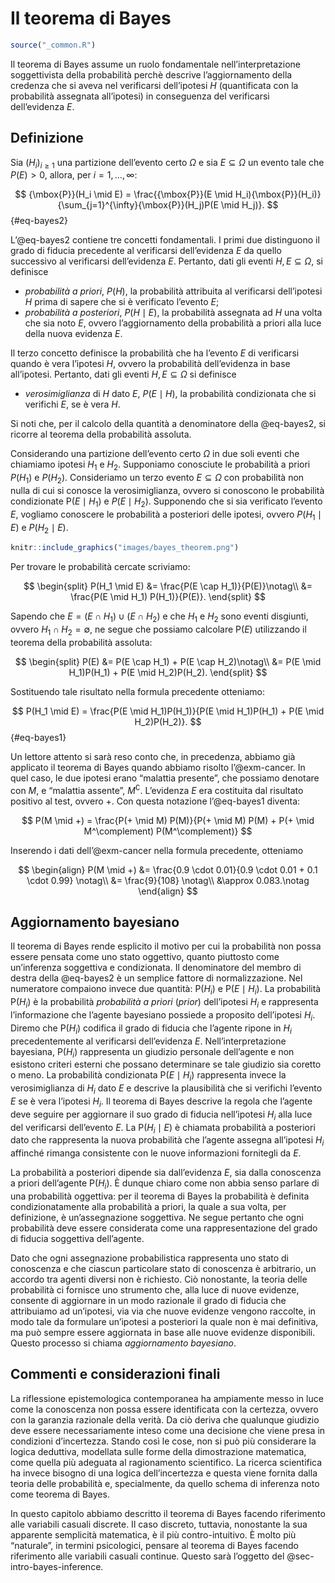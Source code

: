 # Il teorema di Bayes {#sec-theorem-bayes}

```r
source("_common.R")
```

Il teorema di Bayes assume un ruolo fondamentale nell'interpretazione soggettivista della probabilità perchè descrive l'aggiornamento della credenza che si aveva nel verificarsi dell'ipotesi $H$ (quantificata con la probabilità assegnata all'ipotesi) in conseguenza del verificarsi dell'evidenza $E$.

## Definizione

::: {#thm-bayes}
Sia $(H_i)_{i\geq 1}$ una partizione dell'evento certo $\Omega$ e sia $E \subseteq \Omega$ un evento tale che $P(E) > 0$, allora, per $i = 1, \dots, \infty$:

$$
{\mbox{P}}(H_i \mid E) = \frac{{\mbox{P}}(E \mid H_i){\mbox{P}}(H_i)}{\sum_{j=1}^{\infty}{\mbox{P}}(H_j)P(E \mid H_j)}.
$$ {#eq-bayes2}
:::

L'@eq-bayes2 contiene tre concetti fondamentali. I primi due distinguono il grado di fiducia precedente al verificarsi dell'evidenza $E$ da quello successivo al verificarsi dell'evidenza $E$. Pertanto, dati gli eventi $H, E \subseteq \Omega,$ si definisce

-   *probabilità a priori*, $P(H)$, la probabilità attribuita al verificarsi dell'ipotesi $H$ prima di sapere che si è verificato l'evento $E$;
-   *probabilità a posteriori*, $P(H \mid E)$, la probabilità assegnata ad $H$ una volta che sia noto $E$, ovvero l'aggiornamento della probabilità a priori alla luce della nuova evidenza $E$.

Il terzo concetto definisce la probabilità che ha l'evento $E$ di verificarsi quando è vera l'ipotesi $H$, ovvero la probabilità dell'evidenza in base all'ipotesi. Pertanto, dati gli eventi $H, E \subseteq \Omega$ si definisce

-   *verosimiglianza* di $H$ dato $E$, $P(E \mid H)$, la probabilità condizionata che si verifichi $E$, se è vera $H$.

Si noti che, per il calcolo della quantità a denominatore della @eq-bayes2, si ricorre al teorema della probabilità assoluta.

::: {#exr-bayes-1}
Considerando una partizione dell'evento certo $\Omega$ in due soli eventi che chiamiamo ipotesi $H_1$ e $H_2$. Supponiamo conosciute le probabilità a priori $P(H_1)$ e $P(H_2)$. Consideriamo un terzo evento $E \subseteq \Omega$ con probabilità non nulla di cui si conosce la verosimiglianza, ovvero si conoscono le probabilità condizionate ${\mbox{P}}(E \mid H_1)$ e $P(E \mid H_2)$. Supponendo che si sia verificato l'evento $E$, vogliamo conoscere le probabilità a posteriori delle ipotesi, ovvero $P(H_1 \mid E)$ e $P(H_2 \mid E)$.
:::

```r
knitr::include_graphics("images/bayes_theorem.png")
```

::: solution
Per trovare le probabilità cercate scriviamo:

$$
\begin{split}
P(H_1 \mid E) &= \frac{P(E \cap H_1)}{P(E)}\notag\\
              &= \frac{P(E \mid H_1) P(H_1)}{P(E)}.
\end{split}
$$

Sapendo che $E = (E \cap H_1) \cup (E \cap H_2)$ e che $H_1$ e $H_2$ sono eventi disgiunti, ovvero $H_1 \cap H_2 = \emptyset$, ne segue che possiamo calcolare ${\mbox{P}}(E)$ utilizzando il teorema della probabilità assoluta:

$$
\begin{split}
P(E) &= P(E \cap H_1) + P(E \cap H_2)\notag\\
     &= P(E \mid H_1)P(H_1) + P(E \mid H_2)P(H_2).
\end{split}
$$

Sostituendo tale risultato nella formula precedente otteniamo:

$$
P(H_1 \mid E) = \frac{P(E \mid H_1)P(H_1)}{P(E \mid H_1)P(H_1) + P(E \mid H_2)P(H_2)}.
$$ {#eq-bayes1}
:::

::: callout-note
Un lettore attento si sarà reso conto che, in precedenza, abbiamo già applicato il teorema di Bayes quando abbiamo risolto l'@exm-cancer. In quel caso, le due ipotesi erano "malattia presente", che possiamo denotare con $M$, e "malattia assente", $M^\complement$. L'evidenza $E$ era costituita dal risultato positivo al test, ovvero $+$. Con questa notazione l'@eq-bayes1 diventa:

$$
P(M \mid +) = \frac{P(+ \mid M) P(M)}{P(+ \mid M) P(M) + P(+ \mid M^\complement) P(M^\complement)}
$$

Inserendo i dati dell'@exm-cancer nella formula precedente, otteniamo

$$
\begin{align}
P(M \mid +) &= \frac{0.9 \cdot 0.01}{0.9 \cdot 0.01 + 0.1 \cdot 0.99} \notag\\
&= \frac{9}{108} \notag\\
&\approx 0.083.\notag
\end{align}
$$
:::

## Aggiornamento bayesiano

Il teorema di Bayes rende esplicito il motivo per cui la probabilità non possa essere pensata come uno stato oggettivo, quanto piuttosto come un'inferenza soggettiva e condizionata. Il denominatore del membro di destra della @eq-bayes2 è un semplice fattore di normalizzazione. Nel numeratore compaiono invece due quantità: ${\mbox{P}}(H_i$) e ${\mbox{P}}(E \mid H_i)$. La probabilità ${\mbox{P}}(H_i$) è la probabilità *probabilità a priori* (*prior*) dell'ipotesi $H_i$ e rappresenta l'informazione che l'agente bayesiano possiede a proposito dell'ipotesi $H_i$. Diremo che ${\mbox{P}}(H_i)$ codifica il grado di fiducia che l'agente ripone in $H_i$ precedentemente al verificarsi dell'evidenza $E$. Nell'interpretazione bayesiana, ${\mbox{P}}(H_i)$ rappresenta un giudizio personale dell'agente e non esistono criteri esterni che possano determinare se tale giudizio sia coretto o meno. La probabilità condizionata ${\mbox{P}}(E \mid H_i)$ rappresenta invece la verosimiglianza di $H_i$ dato $E$ e descrive la plausibilità che si verifichi l'evento $E$ se è vera l'ipotesi $H_i$. Il teorema di Bayes descrive la regola che l'agente deve seguire per aggiornare il suo grado di fiducia nell'ipotesi $H_i$ alla luce del verificarsi dell'evento $E$. La ${\mbox{P}}(H_i \mid E)$ è chiamata probabilità a posteriori dato che rappresenta la nuova probabilità che l'agente assegna all'ipotesi $H_i$ affinché rimanga consistente con le nuove informazioni fornitegli da $E$.

La probabilità a posteriori dipende sia dall'evidenza $E$, sia dalla conoscenza a priori dell'agente ${\mbox{P}}(H_i)$. È dunque chiaro come non abbia senso parlare di una probabilità oggettiva: per il teorema di Bayes la probabilità è definita condizionatamente alla probabilità a priori, la quale a sua volta, per definizione, è un'assegnazione soggettiva. Ne segue pertanto che ogni probabilità deve essere considerata come una rappresentazione del grado di fiducia soggettiva dell'agente.

Dato che ogni assegnazione probabilistica rappresenta uno stato di conoscenza e che ciascun particolare stato di conoscenza è arbitrario, un accordo tra agenti diversi non è richiesto. Ciò nonostante, la teoria delle probabilità ci fornisce uno strumento che, alla luce di nuove evidenze, consente di aggiornare in un modo razionale il grado di fiducia che attribuiamo ad un'ipotesi, via via che nuove evidenze vengono raccolte, in modo tale da formulare un'ipotesi a posteriori la quale non è mai definitiva, ma può sempre essere aggiornata in base alle nuove evidenze disponibili. Questo processo si chiama *aggiornamento bayesiano*.

## Commenti e considerazioni finali {.unnumbered}

La riflessione epistemologica contemporanea ha ampiamente messo in luce come la conoscenza non possa essere identificata con la certezza, ovvero con la garanzia razionale della verità. Da ciò deriva che qualunque giudizio deve essere necessariamente inteso come una decisione che viene presa in condizioni d'incertezza. Stando così le cose, non si può più considerare la logica deduttiva, modellata sulle forme della dimostrazione matematica, come quella più adeguata al ragionamento scientifico. La ricerca scientifica ha invece bisogno di una logica dell'incertezza e questa viene fornita dalla teoria delle probabilità e, specialmente, da quello schema di inferenza noto come teorema di Bayes.

In questo capitolo abbiamo descritto il teorema di Bayes facendo riferimento alle variabili casuali discrete. Il caso discreto, tuttavia, nonostante la sua apparente semplicità matematica, è il più contro-intuitivo. È molto più "naturale", in termini psicologici, pensare al teorema di Bayes facendo riferimento alle variabili casuali continue. Questo sarà l'oggetto del @sec-intro-bayes-inference.

<!-- Esercizi uleriori sono proposti nelle Appendici @ref(appendix:bayes-updating) e @ref(appendix:exrc-abs-prob). -->

<!-- ::: {.remark} -->

<!-- Qual è la pronuncia di "Bayesian"? Per saperlo possiamo seguire [questo link](https://bayes-rules.github.io/posts/fun/). -->

<!-- ::: -->

<!-- Il teorema di Bayes costituisce il fondamento dell'approccio più moderno -->

<!-- della statistica, quello appunto detto bayesiano. Chi usa il teorema di -->

<!-- Bayes non è, solo per questo motivo, "bayesiano": ci vuole ben altro. Ci -->

<!-- vuole un modo diverso per intendere il significato della probabilità e -->

<!-- un modo diverso per intendere gli obiettivi dell'inferenza statistica. In anni recenti, una gran parte della comunità scientifica ha riconosciuto all'approccio bayesiano il merito di consentire lo sviluppo di modelli anche molto complessi senza richiedere, d'altra parte, conoscenze matematiche troppo avanzate all'utente. Per questa ragione l'approccio bayesiano sta prendendo sempre più piede, anche in psicologia. -->

<!-- <!-- ::: {.exercise} -->

<!-- <!-- Consideriamo un'urna che contiene 5 palline rosse e 2 palline verdi. Due -->

<!-- <!-- palline vengono estratte, una dopo l'altra. Vogliamo sapere la -->

<!-- <!-- probabilità dell'evento "la seconda pallina estratta è rossa". -->

<!-- <!-- Lo spazio campionario è $\Omega = \{RR, RV, VR, VV\}$. Chiamiamo $R_1$ -->

<!-- <!-- l'evento "la prima pallina estratta è rossa", $V_1$ l'evento "la prima -->

<!-- <!-- pallina estratta è verde", $R_2$ l'evento "la seconda pallina estratta è -->

<!-- <!-- rossa" e $V_2$ l'evento "la seconda pallina estratta è verde". Dobbiamo -->

<!-- <!-- trovare $P(R_2)$ e possiamo risolvere il problema usando il teorema -->

<!-- <!-- della probabilità -->

<!-- <!-- totale @ref(eq:prob-total-1b): -->

<!-- <!-- $$ -->

<!-- <!-- \begin{split} -->

<!-- <!-- P(R_2) &= P(R_2 \mid R_1) P(R_1) + P(R_2 \mid V_1)P(V_1)\\ -->

<!-- <!-- &= \frac{4}{6} \cdot \frac{5}{7} + \frac{5}{6} \cdot \frac{2}{7} \\ -->

<!-- <!-- &= \frac{30}{42} = \frac{5}{7}. -->

<!-- <!-- \end{split} -->

<!-- <!-- $$ -->

<!-- <!-- Se la prima estrazione è quella di una pallina rossa, nell'urna restano -->

<!-- <!-- 4 palline rosse e due verdi, dunque, la probabilità che la seconda -->

<!-- <!-- estrazione produca una pallina rossa è uguale a 4/6. La probabilità di -->

<!-- <!-- una pallina rossa nella prima estrazione è 5/7. Se la prima estrazione è -->

<!-- <!-- quella di una pallina verde, nell'urna restano 5 palline rosse e una -->

<!-- <!-- pallina verde, dunque, la probabilità che la seconda estrazione produca -->

<!-- <!-- una pallina rossa è uguale a 5/6. La probabilità di una pallina verde -->

<!-- <!-- nella prima estrazione è 2/7. -->

<!-- <!-- ::: -->

<!-- ## Il teorema di Bayes -->

<!-- Introduciamo ora il teorema di Bayes considerando un caso specifico per poi esaminarlo nella sua forma più generale. Sia $\{F_1, F_2\}$ una partizione dello spazio campionario $\Omega$. Consideriamo un terzo evento $E \subset \Omega$ con probabilità non nulla di cui si conoscono le probabilità condizionate rispetto ad $F_1$ e a $F_2$, ovvero ${\mbox{P}}(E \mid F_1)$ e $P(E \mid F_2)$. È chiaro per le ipotesi fatte che se si verifica $E$ deve anche essersi verificato almeno uno degli eventi $F_1$ e $F_2$. Supponendo che si sia verificato l'evento $E$, ci chiediamo: qual è la probabilità che si sia verificato $F_1$ piuttosto che $F_2$? -->

<!-- ```{tikz echo=FALSE, fig.cap="", fig.ext='png', fig.width = 2, cache=TRUE, out.width="45%"} -->

<!-- \usetikzlibrary{ -->

<!--   matrix, patterns, calc, fit, shapes, chains, snakes, -->

<!--   arrows.meta, arrows, backgrounds, trees, positioning, -->

<!--   lindenmayersystems -->

<!-- } -->

<!-- \begin{tikzpicture}[scale=.8] -->

<!--   % \draw[thick] (0,0) -- (0,5) -- (8,5) -- (8,0) -- (0,0); -->

<!--   \draw[thick] (0,0) rectangle (8,5); -->

<!--   \draw[thick, color=gray!15, fill] (4,2.5) ellipse (2.7cm and 1.7cm); -->

<!--   \draw[thick] (3,0) .. controls (6,2) and (2,4) .. (4,5); -->

<!--   \node (n1) at (6,4) {\textcolor{gray}{$E$}}; -->

<!--   \node (n2) at (0.7,2) {$F_1$}; -->

<!--   \node (n2) at (3,2.5) {$E\cap F_1$}; -->

<!--   \node (n2) at (5,2.5) {$E\cap F_2$}; -->

<!--   \node (n3) at (7.5,2) {$F_2$}; -->

<!-- \end{tikzpicture} -->

<!-- ``` -->

<!-- Per rispondere alla domanda precedente scriviamo: -->

<!-- $$ -->

<!-- \begin{split} -->

<!-- {\mbox{P}}(F_1 \mid E) &= \frac{{\mbox{P}}(E \cap F_1)}{{\mbox{P}}(E)}\notag\\ -->

<!--               &= \frac{{\mbox{P}}(E \mid F_1){\mbox{P}}(F_1)}{{\mbox{P}}(E)}. -->

<!-- \end{split} -->

<!-- $$ -->

<!-- Sapendo che $E = (E \cap F_1) \cup (E \cap F_2)$ e che $F_1$ e $F_2$ sono eventi disgiunti, ovvero $F_1 \cap F_2 = \emptyset$, ne segue che possiamo calcolare ${\mbox{P}}(E)$ utilizzando il teorema della probabilità assoluta: -->

<!-- $$ -->

<!-- \begin{split} -->

<!-- {\mbox{P}}(E) &= {\mbox{P}}(E \cap F_1) + {\mbox{P}}(E \cap F_2)\notag\\ -->

<!--      &= {\mbox{P}}(E \mid F_1)P(F_1) + {\mbox{P}}(E \mid F_2){\mbox{P}}(F_2). -->

<!-- \end{split} -->

<!-- $$ -->

<!-- \noindent -->

<!-- Sostituendo il risultato precedente nella formula della probabilità condizionata $P(F_1 \mid E)$ otteniamo: -->

<!-- \begin{equation} -->

<!-- {\mbox{P}}(F_1 \mid E) = \frac{{\mbox{P}}(E \mid F_1){\mbox{P}}(F_1)}{{\mbox{P}}(E \mid F_1){\mbox{P}}(F_1) + {\mbox{P}}(E \mid F_2)P(F_2)}. -->

<!-- (\#eq:bayes1) -->

<!-- \end{equation} -->

<!-- \noindent -->

<!-- La @ref(eq:bayes1) si generalizza facilmente al caso di più di due eventi disgiunti, come indicato di seguito. -->

<!-- ::: {.theorem} -->

<!-- Sia $E$ un evento contenuto in $F_1 \cup \dots \cup F_k$, dove gli eventi $F_j, j=1, \dots, k$ sono a due a due incompatibili e necessari. Allora per ognuno dei suddetti eventi $F_j$ vale la seguente formula: -->

<!-- \begin{equation} -->

<!-- {\mbox{P}}(F_j \mid E) = \frac{{\mbox{P}}(E \mid F_j){\mbox{P}}(F_j)}{\sum_{j=1}^{k}{\mbox{P}}(F_j)P(E \mid F_j)}. -->

<!-- (\#eq:bayes2) -->

<!-- \end{equation} -->

<!-- ::: -->

<!-- \noindent -->

<!-- La @ref(eq:bayes2) prende il nome di *teorema di Bayes* e mostra che la conoscenza del verificarsi dell'evento $E$ modifica la probabilità che avevamo attribuito all'evento $F_j$. Nella @ref(eq:bayes2) la probabilità condizionata ${\mbox{P}}(F_j \mid E)$ prende il nome di probabilità _a posteriori_ dell'evento $F_j$: il termine "a posteriori" sta a significare "dopo che è noto che si è verificato l'evento $E$". -->
